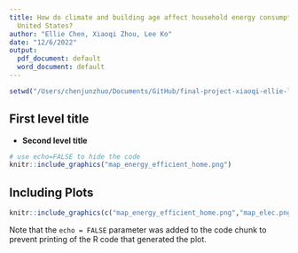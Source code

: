 ```yaml
---
title: How do climate and building age affect household energy consumption across
  United States?
author: "Ellie Chen, Xiaoqi Zhou, Lee Ko"
date: "12/6/2022"
output:
  pdf_document: default
  word_document: default
---
```


```r
setwd("/Users/chenjunzhuo/Documents/GitHub/final-project-xiaoqi-ellie-lee/images/")
```

## First level title

- **Second level title**

```r
# use echo=FALSE to hide the code
knitr::include_graphics("map_energy_efficient_home.png")
```

## Including Plots

```r
knitr::include_graphics(c("map_energy_efficient_home.png","map_elec.png"))
```

Note that the `echo = FALSE` parameter was added to the code chunk to prevent printing of the R code that generated the plot.
